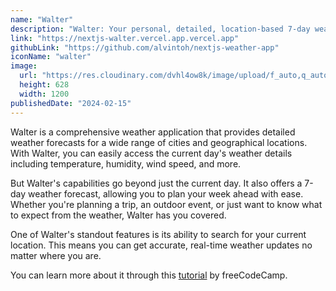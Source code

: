 ```yaml
---
name: "Walter"
description: "Walter: Your personal, detailed, location-based 7-day weather assistant"
link: "https://nextjs-walter.vercel.app.vercel.app"
githubLink: "https://github.com/alvintoh/nextjs-weather-app"
iconName: "walter"
image:
  url: "https://res.cloudinary.com/dvhl4ow8k/image/upload/f_auto,q_auto/v1/nextjs-portfolio/projects/glfsnazx1kiojt8hg2ir"
  height: 628
  width: 1200
publishedDate: "2024-02-15"
---
```


Walter is a comprehensive weather application that provides detailed weather forecasts for a wide range of cities and geographical locations. With Walter, you can easily access the current day's weather details including temperature, humidity, wind speed, and more.

But Walter's capabilities go beyond just the current day. It also offers a 7-day weather forecast, allowing you to plan your week ahead with ease. Whether you're planning a trip, an outdoor event, or just want to know what to expect from the weather, Walter has you covered.

One of Walter's standout features is its ability to search for your current location. This means you can get accurate, real-time weather updates no matter where you are.

You can learn more about it through this [tutorial](https://youtu.be/qDunJ0wVIec?si=QKzRPgJTGufC5hdi) by freeCodeCamp.
